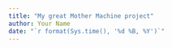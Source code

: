 ```yaml
---
title: "My great Mother Machine project"
author: Your Name
date: "`r format(Sys.time(), '%d %B, %Y')`"
---
```



